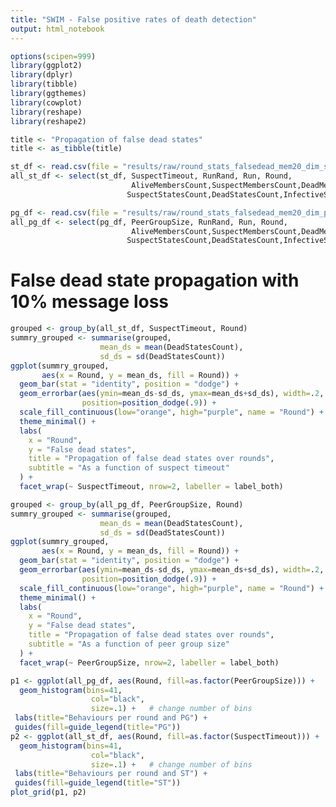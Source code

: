 ```yaml
---
title: "SWIM - False positive rates of death detection"
output: html_notebook
---
```

```r
options(scipen=999)
library(ggplot2)
library(dplyr)
library(tibble)
library(ggthemes)
library(cowplot)
library(reshape)
library(reshape2)

title <- "Propagation of false dead states"
title <- as_tibble(title)

st_df <- read.csv(file = "results/raw/round_stats_falsedead_mem20_dim_st.csv", sep=",")
all_st_df <- select(st_df, SuspectTimeout, RunRand, Run, Round,  
                           AliveMembersCount,SuspectMembersCount,DeadMembersCount,AliveStatesCount,
                          SuspectStatesCount,DeadStatesCount,InfectiveStatesCount,Infectivity)

pg_df <- read.csv(file = "results/raw/round_stats_falsedead_mem20_dim_pg.csv", sep=",")
all_pg_df <- select(pg_df, PeerGroupSize, RunRand, Run, Round,  
                           AliveMembersCount,SuspectMembersCount,DeadMembersCount,AliveStatesCount,
                          SuspectStatesCount,DeadStatesCount,InfectiveStatesCount,Infectivity)
```

# False dead state propagation with 10% message loss

```r
grouped <- group_by(all_st_df, SuspectTimeout, Round)
summry_grouped <- summarise(grouped, 
                    mean_ds = mean(DeadStatesCount),
                    sd_ds = sd(DeadStatesCount))
ggplot(summry_grouped, 
       aes(x = Round, y = mean_ds, fill = Round)) +
  geom_bar(stat = "identity", position = "dodge") +
  geom_errorbar(aes(ymin=mean_ds-sd_ds, ymax=mean_ds+sd_ds), width=.2,
                position=position_dodge(.9)) +
  scale_fill_continuous(low="orange", high="purple", name = "Round") +
  theme_minimal() +
  labs(
    x = "Round",
    y = "False dead states",
    title = "Propagation of false dead states over rounds",
    subtitle = "As a function of suspect timeout"
  ) + 
  facet_wrap(~ SuspectTimeout, nrow=2, labeller = label_both)
```

```r
grouped <- group_by(all_pg_df, PeerGroupSize, Round)
summry_grouped <- summarise(grouped, 
                    mean_ds = mean(DeadStatesCount),
                    sd_ds = sd(DeadStatesCount))
ggplot(summry_grouped, 
       aes(x = Round, y = mean_ds, fill = Round)) +
  geom_bar(stat = "identity", position = "dodge") +
  geom_errorbar(aes(ymin=mean_ds-sd_ds, ymax=mean_ds+sd_ds), width=.2,
                position=position_dodge(.9)) +
  scale_fill_continuous(low="orange", high="purple", name = "Round") +
  theme_minimal() +
  labs(
    x = "Round",
    y = "False dead states",
    title = "Propagation of false dead states over rounds",
    subtitle = "As a function of peer group size"
  ) + 
  facet_wrap(~ PeerGroupSize, nrow=2, labeller = label_both)
```

```r
p1 <- ggplot(all_pg_df, aes(Round, fill=as.factor(PeerGroupSize))) +   
  geom_histogram(bins=41,
                  col="black",
                  size=.1) +   # change number of bins
 labs(title="Behaviours per round and PG") +
 guides(fill=guide_legend(title="PG"))
p2 <- ggplot(all_st_df, aes(Round, fill=as.factor(SuspectTimeout))) +   
  geom_histogram(bins=41,
                  col="black",
                  size=.1) +   # change number of bins
 labs(title="Behaviours per round and ST") +
 guides(fill=guide_legend(title="ST"))
plot_grid(p1, p2)
```